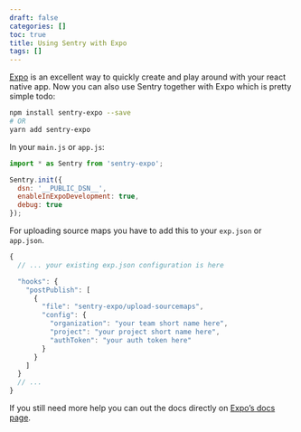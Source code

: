 ```yaml
---
draft: false
categories: []
toc: true
title: Using Sentry with Expo
tags: []
---
```

[Expo](https://expo.io/) is an excellent way to quickly create and play around with your react native app. Now you can also use Sentry together with Expo which is pretty simple todo:

```bash
npm install sentry-expo --save
# OR
yarn add sentry-expo
```

In your `main.js` or `app.js`:

```javascript
import * as Sentry from 'sentry-expo';

Sentry.init({
  dsn: '__PUBLIC_DSN__',
  enableInExpoDevelopment: true,
  debug: true
});
```

For uploading source maps you have to add this to your `exp.json` or `app.json`.

```javascript
{
  // ... your existing exp.json configuration is here

  "hooks": {
    "postPublish": [
      {
        "file": "sentry-expo/upload-sourcemaps",
        "config": {
          "organization": "your team short name here",
          "project": "your project short name here",
          "authToken": "your auth token here"
        }
      }
    ]
  }
  // ...
}
```

If you still need more help you can out the docs directly on [Expo’s docs page](https://docs.expo.io/versions/latest/guides/using-sentry/).
